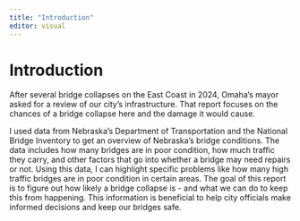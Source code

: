 ```yaml
---
title: "Introduction"
editor: visual
---
```


# Introduction

After several bridge collapses on the East Coast in 2024, Omaha's mayor asked for a review of our city's infrastructure. That report focuses on the chances of a bridge collapse here and the damage it would cause.

I used data from Nebraska's Department of Transportation and the National Bridge Inventory to get an overview of Nebraska's bridge conditions. The data includes how many bridges are in poor condition, how much traffic they carry, and other factors that go into whether a bridge may need repairs or not. Using this data, I can highlight specific problems like how many high traffic bridges are in poor condition in certain areas. The goal of this report is to figure out how likely a bridge collapse is - and what we can do to keep this from happening. This information is beneficial to help city officials make informed decisions and keep our bridges safe.
